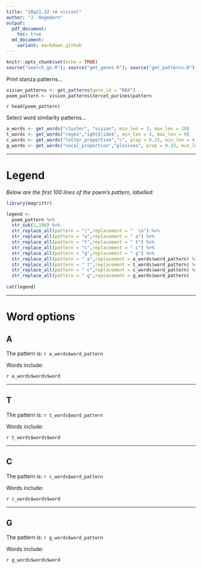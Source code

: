 ```yaml
---
title: "18q21.32 (A vision)"
author: "J. Hagedorn"
output: 
  pdf_document:
    toc: true
  md_document:
    variant: markdown_github
---
```


```r
knitr::opts_chunk$set(echo = TRUE)
source("search_go.R"); source("get_genes.R"); source("get_patterns.R"); source("get_words.R")
```

Print stanza patterns...

```r
vision_patterns <- get_patterns(gene_id = "RAX")
poem_pattern <- vision_patterns$tercet_purines$pattern
```

`r head(poem_pattern)`

Select word similarity patterns...
```r
a_words <- get_words("cluster", "vision", min_len = 3, max_len = 10)
t_words <- get_words("regex","ight$|ide$", min_len = 3, max_len = 9) 
c_words <- get_words("letter_proportion","c", prop = 0.33, min_len = 4, max_len = 9)
g_words <- get_words("vocal_proportion","plosives", prop = 0.33, min_len = 4, max_len = 9) 
```

---

# Legend

*Below are the first 100 lines of the poem's pattern, labelled:*

```r
library(magrittr)

legend <- 
  poem_pattern %>%
  str_sub(1,100) %>%
  str_replace_all(pattern = "|",replacement = "  \n") %>%
  str_replace_all(pattern = "a",replacement = " a") %>%
  str_replace_all(pattern = "t",replacement = " t") %>%
  str_replace_all(pattern = "c",replacement = " c") %>%
  str_replace_all(pattern = "g",replacement = " g") %>%
  str_replace_all(pattern = " a",replacement = a_words$word_pattern) %>%
  str_replace_all(pattern = " t",replacement = t_words$word_pattern) %>%
  str_replace_all(pattern = " c",replacement = c_words$word_pattern) %>%
  str_replace_all(pattern = " g",replacement = g_words$word_pattern) 
  
cat(legend)
```


---

# Word options

## A

The pattern is: `r a_words$word_pattern`

Words include:

`r a_words$words$word`

---

## T

The pattern is: `r t_words$word_pattern`

Words include:

`r t_words$words$word`

---

## C

The pattern is: `r c_words$word_pattern`

Words include:

`r c_words$words$word`

---

## G

The pattern is: `r g_words$word_pattern`

Words include:

`r g_words$words$word`
